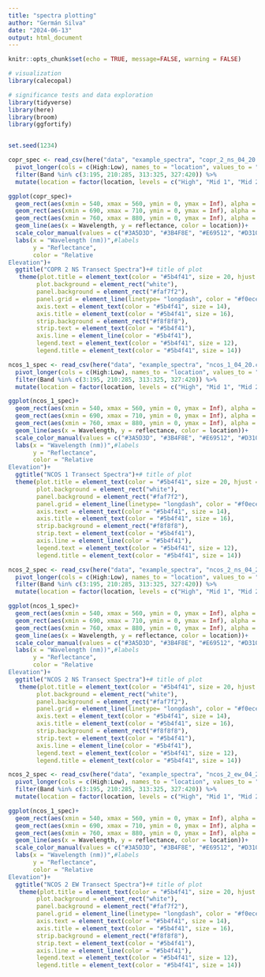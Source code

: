 ```yaml
---
title: "spectra plotting"
author: "Germán Silva"
date: "2024-06-13"
output: html_document
---
```


```r
knitr::opts_chunk$set(echo = TRUE, message=FALSE, warning = FALSE)

# visualization
library(calecopal)

# significance tests and data exploration
library(tidyverse)
library(here)
library(broom)
library(ggfortify)


set.seed(1234)
```


```r

copr_spec <- read_csv(here("data", "example_spectra", "copr_2_ns_04_20.csv")) %>% 
  pivot_longer(cols = c(High:Low), names_to = "location", values_to = "reflectance") %>% 
  filter(Band %in% c(3:195, 210:285, 313:325, 327:420)) %>% 
  mutate(location = factor(location, levels = c("High", "Mid 1", "Mid 2", "Low")))

ggplot(copr_spec)+
  geom_rect(aes(xmin = 540, xmax = 560, ymin = 0, ymax = Inf), alpha = 0.0040)+
  geom_rect(aes(xmin = 690, xmax = 710, ymin = 0, ymax = Inf), alpha = 0.0040)+
  geom_rect(aes(xmin = 760, xmax = 880, ymin = 0, ymax = Inf), alpha = 0.0040)+
  geom_line(aes(x = Wavelength, y = reflectance, color = location))+
  scale_color_manual(values = c("#3A5D3D", "#3B4F8E", "#E69512", "#D3105C"))+# colors to use
  labs(x = "Wavelength (nm))",#labels
       y = "Reflectance",
       color = "Relative 
Elevation")+
  ggtitle("COPR 2 NS Transect Spectra")+# title of plot
   theme(plot.title = element_text(color = "#5b4f41", size = 20, hjust = 0.5),# plot theming
        plot.background = element_rect("white"),
        panel.background = element_rect("#faf7f2"),
        panel.grid = element_line(linetype= "longdash", color = "#f0ece1"),
        axis.text = element_text(color = "#5b4f41", size = 14),
        axis.title = element_text(color = "#5b4f41", size = 16),
        strip.background = element_rect("#f8f8f8"),
        strip.text = element_text(color = "#5b4f41"),
        axis.line = element_line(color = "#5b4f41"),
        legend.text = element_text(color = "#5b4f41", size = 12),
        legend.title = element_text(color = "#5b4f41", size = 14))


```

```r

ncos_1_spec <- read_csv(here("data", "example_spectra", "ncos_1_04_20.csv")) %>% 
  pivot_longer(cols = c(High:Low), names_to = "location", values_to = "reflectance") %>% 
  filter(Band %in% c(3:195, 210:285, 313:325, 327:420)) %>%
  mutate(location = factor(location, levels = c("High", "Mid 1", "Mid 2", "Low")))

ggplot(ncos_1_spec)+
  geom_rect(aes(xmin = 540, xmax = 560, ymin = 0, ymax = Inf), alpha = 0.0040)+
  geom_rect(aes(xmin = 690, xmax = 710, ymin = 0, ymax = Inf), alpha = 0.0040)+
  geom_rect(aes(xmin = 760, xmax = 880, ymin = 0, ymax = Inf), alpha = 0.0040)+
  geom_line(aes(x = Wavelength, y = reflectance, color = location))+
  scale_color_manual(values = c("#3A5D3D", "#3B4F8E", "#E69512", "#D3105C"))+# colors to use
  labs(x = "Wavelength (nm))",#labels
       y = "Reflectance",
       color = "Relative 
Elevation")+
  ggtitle("NCOS 1 Transect Spectra")+# title of plot
  theme(plot.title = element_text(color = "#5b4f41", size = 20, hjust = 0.5),# plot theming
        plot.background = element_rect("white"),
        panel.background = element_rect("#faf7f2"),
        panel.grid = element_line(linetype= "longdash", color = "#f0ece1"),
        axis.text = element_text(color = "#5b4f41", size = 14),
        axis.title = element_text(color = "#5b4f41", size = 16),
        strip.background = element_rect("#f8f8f8"),
        strip.text = element_text(color = "#5b4f41"),
        axis.line = element_line(color = "#5b4f41"),
        legend.text = element_text(color = "#5b4f41", size = 12),
        legend.title = element_text(color = "#5b4f41", size = 14))

```


```r

ncos_2_spec <- read_csv(here("data", "example_spectra", "ncos_2_ns_04_20.csv")) %>% 
  pivot_longer(cols = c(High:Low), names_to = "location", values_to = "reflectance") %>% 
  filter(Band %in% c(3:195, 210:285, 313:325, 327:420)) %>%
  mutate(location = factor(location, levels = c("High", "Mid 1", "Mid 2", "Low")))

ggplot(ncos_1_spec)+
  geom_rect(aes(xmin = 540, xmax = 560, ymin = 0, ymax = Inf), alpha = 0.0040)+
  geom_rect(aes(xmin = 690, xmax = 710, ymin = 0, ymax = Inf), alpha = 0.0040)+
  geom_rect(aes(xmin = 760, xmax = 880, ymin = 0, ymax = Inf), alpha = 0.0040)+
  geom_line(aes(x = Wavelength, y = reflectance, color = location))+
  scale_color_manual(values = c("#3A5D3D", "#3B4F8E", "#E69512", "#D3105C"))+# colors to use
  labs(x = "Wavelength (nm))",#labels
       y = "Reflectance",
       color = "Relative 
Elevation")+
  ggtitle("NCOS 2 NS Transect Spectra")+# title of plot
   theme(plot.title = element_text(color = "#5b4f41", size = 20, hjust = 0.5),# plot theming
        plot.background = element_rect("white"),
        panel.background = element_rect("#faf7f2"),
        panel.grid = element_line(linetype= "longdash", color = "#f0ece1"),
        axis.text = element_text(color = "#5b4f41", size = 14),
        axis.title = element_text(color = "#5b4f41", size = 16),
        strip.background = element_rect("#f8f8f8"),
        strip.text = element_text(color = "#5b4f41"),
        axis.line = element_line(color = "#5b4f41"),
        legend.text = element_text(color = "#5b4f41", size = 12),
        legend.title = element_text(color = "#5b4f41", size = 14))

```


```r

ncos_2_spec <- read_csv(here("data", "example_spectra", "ncos_2_ew_04_20.csv")) %>% 
  pivot_longer(cols = c(High:Low), names_to = "location", values_to = "reflectance") %>% 
  filter(Band %in% c(3:195, 210:285, 313:325, 327:420)) %>%
  mutate(location = factor(location, levels = c("High", "Mid 1", "Mid 2", "Low")))

ggplot(ncos_1_spec)+
  geom_rect(aes(xmin = 540, xmax = 560, ymin = 0, ymax = Inf), alpha = 0.0040)+
  geom_rect(aes(xmin = 690, xmax = 710, ymin = 0, ymax = Inf), alpha = 0.0040)+
  geom_rect(aes(xmin = 760, xmax = 880, ymin = 0, ymax = Inf), alpha = 0.0040)+
  geom_line(aes(x = Wavelength, y = reflectance, color = location))+
  scale_color_manual(values = c("#3A5D3D", "#3B4F8E", "#E69512", "#D3105C"))+# colors to use
  labs(x = "Wavelength (nm))",#labels
       y = "Reflectance",
       color = "Relative 
Elevation")+
  ggtitle("NCOS 2 EW Transect Spectra")+# title of plot
   theme(plot.title = element_text(color = "#5b4f41", size = 20, hjust = 0.5),# plot theming
        plot.background = element_rect("white"),
        panel.background = element_rect("#faf7f2"),
        panel.grid = element_line(linetype= "longdash", color = "#f0ece1"),
        axis.text = element_text(color = "#5b4f41", size = 14),
        axis.title = element_text(color = "#5b4f41", size = 16),
        strip.background = element_rect("#f8f8f8"),
        strip.text = element_text(color = "#5b4f41"),
        axis.line = element_line(color = "#5b4f41"),
        legend.text = element_text(color = "#5b4f41", size = 12),
        legend.title = element_text(color = "#5b4f41", size = 14))

```